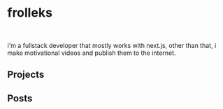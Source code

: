 
# frolleks

<br />

i'm a fullstack developer that mostly works with next.js, other than that, i make motivational videos and publish them to the internet.

## Projects

## Posts

<PostList />
